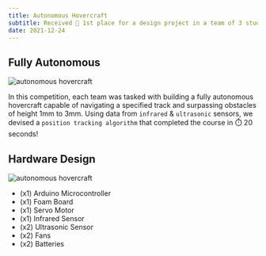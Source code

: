```yaml
---
title: Autonomous Hovercraft
subtitle: Received 🥇 1st place for a design project in a team of 3 students!
date: 2021-12-24
---
```


<AutoVideoPlayer
  width="1920"
  height="1080"
  src="https://res.cloudinary.com/djcduzmjx/video/upload/v1692762404/portfolio/projects/hovercraft/hovercraft-competition.mp4"
  type="video/mp4"
/>

## Fully Autonomous

<Image
  src="/projects/hovercraft/design.jpg"
  alt="autonomous hovercraft"
  width={1280}
  height={720}
/>

In this competition, each team was tasked with building a fully autonomous hovercraft capable of navigating a specified track and surpassing obstacles of height 1mm to 3mm.
Using data from `infrared` & `ultrasonic` sensors, we devised a `position tracking algorithm` that completed the course in ⏱️ 20 seconds!

## Hardware Design

<Image
  src="/projects/hovercraft/progress.jpg"
  alt="autonomous hovercraft"
  width={1280}
  height={720}
/>

- (x1) Arduino Microcontroller
- (x1) Foam Board
- (x1) Servo Motor
- (x1) Infrared Sensor
- (x2) Ultrasonic Sensor
- (x2) Fans
- (x2) Batteries
